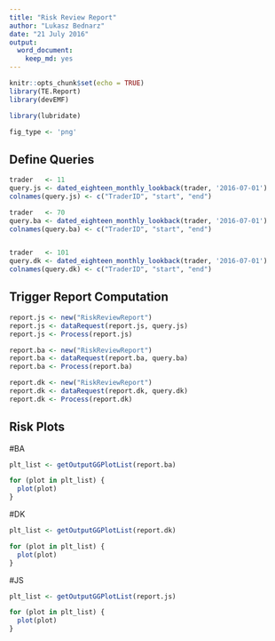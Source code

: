 ```yaml
---
title: "Risk Review Report"
author: "Lukasz Bednarz"
date: "21 July 2016"
output: 
  word_document: 
    keep_md: yes
---
```


```r
knitr::opts_chunk$set(echo = TRUE)
library(TE.Report)
library(devEMF)

library(lubridate)

fig_type <- 'png'

```


## Define Queries

```r

trader   <- 11
query.js <- dated_eighteen_monthly_lookback(trader, '2016-07-01')
colnames(query.js) <- c("TraderID", "start", "end")

trader   <- 70
query.ba <- dated_eighteen_monthly_lookback(trader, '2016-07-01')
colnames(query.ba) <- c("TraderID", "start", "end")


trader   <- 101
query.dk <- dated_eighteen_monthly_lookback(trader, '2016-07-01')
colnames(query.dk) <- c("TraderID", "start", "end")

```


## Trigger Report Computation

```r
report.js <- new("RiskReviewReport")
report.js <- dataRequest(report.js, query.js)
report.js <- Process(report.js)

report.ba <- new("RiskReviewReport")
report.ba <- dataRequest(report.ba, query.ba)
report.ba <- Process(report.ba)

report.dk <- new("RiskReviewReport")
report.dk <- dataRequest(report.dk, query.dk)
report.dk <- Process(report.dk)

```


## Risk Plots
#BA
```r
plt_list <- getOutputGGPlotList(report.ba)

for (plot in plt_list) {
  plot(plot)
}
```

#DK
```r
plt_list <- getOutputGGPlotList(report.dk)

for (plot in plt_list) {
  plot(plot)
}
```

#JS
```r
plt_list <- getOutputGGPlotList(report.js)

for (plot in plt_list) {
  plot(plot)
}
```

